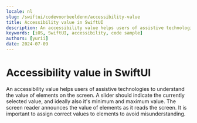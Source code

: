 ```yaml
---
locale: nl
slug: /swiftui/codevoorbeeldenn/accessibility-value
title: Accessibility value in SwiftUI
description: An accessibility value helps users of assistive technologies to understand the value of elements on the screen.
keywords: [iOS, SwiftUI, accessibility, code sample]
authors: [yurii]
date: 2024-07-09
---
```


# Accessibility value in SwiftUI

An accessibility value helps users of assistive technologies to understand the value of elements on the screen. A slider should indicate the currently selected value, and ideally also it's minimum and maximum value. The screen reader announces the value of elements as it reads the screen. It is important to assign correct values to elements to avoid misunderstanding.

<CodeSample id="accessibility-value" framework="swiftui" locale="nl"/>
